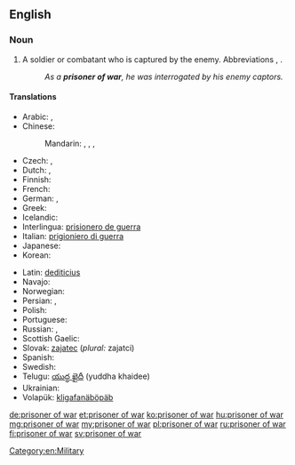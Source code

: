 ==English==
{{wikipedia}}

===Noun===
{{en-noun|head=[[prisoner]] [[of]] [[war]]|pl=prisoners of war}}

# A soldier or combatant who is captured by the enemy.  Abbreviations {{term|POW}}, {{term|PW}}.
#: ''As a '''prisoner of war''', he was interrogated by his enemy captors.''

====Translations====
{{trans-top|soldier or combatant captured by the enemy}}
* Arabic: {{t-|ar|أسير الحرب|m|tr='asiir al-Harb|sc=Arab}}, {{t-|ar|أسير|m|tr='asiir|sc=Arab}}
* Chinese:
*: Mandarin: {{t|cmn|戰俘|sc=Hani}}, {{t|cmn|战俘|tr=zhànfú|sc=Hani}}, {{t|cmn|俘虜|sc=Hani}}, {{t|cmn|俘虏|tr=fúlǔ|sc=Hani}}
* Czech: {{t+|cs|zajatec|m}}, {{t-|cs|válečný zajatec|m}}
* Dutch: {{t-|nl|krijgsgevangene|m|f}}, {{t-|nl|oorlogsgevangene|m|f}}
* Finnish: {{t+|fi|sotavanki}}
* French: {{t+|fr|prisonnier de guerre|m}}
* German: {{t+|de|Kriegsgefangener|m}}, {{t-|de|Kriegsgefangene|f}}
* Greek: {{t-|el|αιχμάλωτος πολέμου|tr=ekhmálotos polému}}
* Icelandic: {{t-|is|stríðsfangi|m}}
* Interlingua: [[prisionero de guerra]]
* Italian: [[prigioniero di guerra]] {{m}}
* Japanese: {{t+|ja|捕虜|tr=ほりょ, horyo|sc=Jpan}}
* Korean: {{t-|ko|전쟁 포로|tr=jeonjaeng poro|sc=Kore}}
{{trans-mid}}
* Latin: [[dediticius]] {{m}}
* Navajo: {{tø|nv|yiisnááh}}
* Norwegian: {{t-|no|krigsfange|m}}
* Persian: {{t+|fa|اسیر|tr=asir|sc=fa-Arab}}, {{t+|fa|بندی|tr=bandi|sc=fa-Arab}}
* Polish: {{t-|pl|jeniec wojenny|m}}
* Portuguese: {{t-|pt|prisioneiro de guerra|m}}
* Russian: {{t+|ru|военнопленный|m|tr=vojennoplénnyj}}, {{t+|ru|пленный|m|tr=plénnyj|sc=Cyrl}}
* Scottish Gaelic: {{t-|gd|prìosanach-chogaidh|m}}
* Slovak: [[zajatec]] {{m}} (''plural:'' zajatci)
* Spanish: {{t-|es|prisionero de guerra|m}}
* Swedish: {{t+|sv|krigsfånge}}
* Telugu: [[యుద్ధ ఖైదీ]] (yuddha khaidee)
* Ukrainian: {{t+|uk|бранець|m|tr=bránec'}}
* Volapük: [[kligafanäböpäb]]
{{trans-bottom}}

[[Category:en:Military]]

[[de:prisoner of war]]
[[et:prisoner of war]]
[[ko:prisoner of war]]
[[hu:prisoner of war]]
[[mg:prisoner of war]]
[[my:prisoner of war]]
[[pl:prisoner of war]]
[[ru:prisoner of war]]
[[fi:prisoner of war]]
[[sv:prisoner of war]]